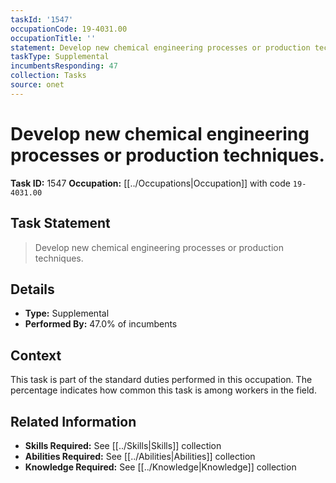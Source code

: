 ```yaml
---
taskId: '1547'
occupationCode: 19-4031.00
occupationTitle: ''
statement: Develop new chemical engineering processes or production techniques.
taskType: Supplemental
incumbentsResponding: 47
collection: Tasks
source: onet
---
```

# Develop new chemical engineering processes or production techniques.

**Task ID:** 1547
**Occupation:** [[../Occupations|Occupation]] with code `19-4031.00`

## Task Statement

> Develop new chemical engineering processes or production techniques.

## Details

- **Type:** Supplemental
- **Performed By:** 47.0% of incumbents

## Context

This task is part of the standard duties performed in this occupation. The percentage indicates how common this task is among workers in the field.

## Related Information

- **Skills Required:** See [[../Skills|Skills]] collection
- **Abilities Required:** See [[../Abilities|Abilities]] collection
- **Knowledge Required:** See [[../Knowledge|Knowledge]] collection
